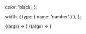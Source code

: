 
  color: 'black',
};

  width: { type: { name: 'number' } },
};

<Meta title="Components/Logo" component={Logo} />

<Canvas>
  <Story name="Default" args={commonArgs} argTypes={commonArgTypes}>
    {(args) => <Logo {...args} />}
  </Story>
</Canvas>

<ArgsTable story="Default" />

<Canvas>
  <Story
    name="Mobile"
    args={{ ...commonArgs, variant: LogoVariants.MOBILE }}
    argTypes={commonArgTypes}
  >
    {(args) => <Logo {...args} />}
  </Story>
</Canvas>

<ArgsTable story="Mobile" />
